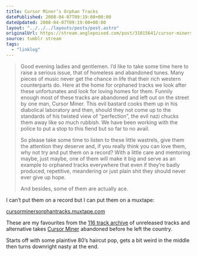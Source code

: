 ```yaml
---
title: Cursor Miner’s Orphan Tracks
datePublished: 2008-04-07T09:19:00+00:00
dateUpdated: 2008-04-07T09:19:00+00:00
layout: "../../../layouts/posts/post.astro"
originalUrl: https://stream.anglepoised.com/post/31015641/cursor-miners-orphan-tracks
source: tumblr stream
tags:
  - "linklog"
---
```


> Good evening ladies and gentlemen. I&rsquo;d like to take some time here to raise a serious issue, that of homeless and abandoned tunes. Many pieces of music never get the chance in life that their rich western counterparts do. Here at the home for orphaned tracks we look after these unfortunates and look for loving homes for them. Funnily enough most of these tracks are abandoned and left out on the street by one man, Cursor Miner. This evil bastard cooks them up in his diabolical laboratory and then, should they not come up to the standards of his twisted view of &ldquo;perfection&rdquo;, the evil nazi chucks them away like so much rubbish. We have been working with the police to put a stop to this fiend but so far to no avail.
>
> So please take some time to listen to these little wastrels, give them the attention they deserve and, if you really think you can love them, why not try and put them on a record? With a little care and mentoring maybe, just maybe, one of them will make it big and serve as an example to orphaned tracks everywhere that even if they&rsquo;re badly produced, repetitive, meandering or just plain shit they should never ever give up hope.
>
> And besides, some of them are actually ace.

I can&rsquo;t put them on a record but I can put them on a muxtape:

[cursorminersorphantracks.muxtape.com][1]

These are my favourites from the [116 track archive][2] of unreleased tracks and alternative takes [Cursor Miner][3] abandoned before he left the country.

Starts off with some plaintive 80&rsquo;s haircut pop, gets a bit weird in the middle then turns downright nasty at the end.

[1]: http://cursorminersorphantracks.muxtape.com/
[2]: http://www.rootnot.co.uk/
[3]: http://www.myspace.com/cursorminer
